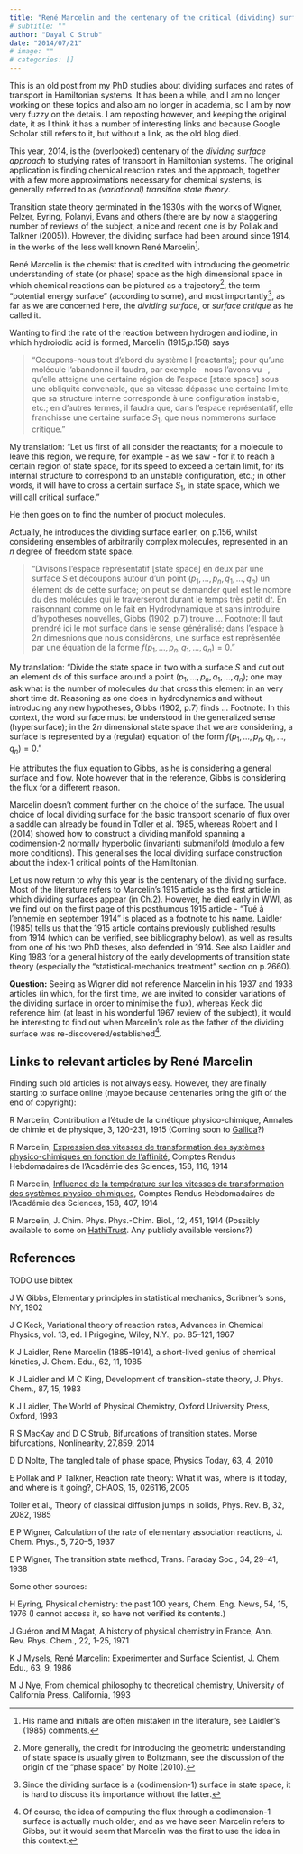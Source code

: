 ```yaml
---
title: "René Marcelin and the centenary of the critical (dividing) surface"
# subtitle: ""
author: "Dayal C Strub"
date: "2014/07/21"
# image: ""
# categories: []
---
```


:::{.callout-note}
This is an old post from my PhD studies about dividing surfaces and rates of transport in Hamiltonian systems. 
It has been a while, and I am no longer working on these topics and also am no longer in academia, so I am by now very fuzzy on the details. 
I am reposting however, and keeping the original date, it as I think it has a number of interesting links and because Google Scholar still refers to it, but without a link, as the old blog died.
:::

This year, 2014, is the (overlooked) centenary of the _dividing surface approach_ to studying rates of transport in Hamiltonian systems. 
The original application is finding chemical reaction rates and the approach, together with a few more approximations necessary for chemical systems, is generally referred to as _(variational) transition state theory_.

Transition state theory germinated in the 1930s with the works of Wigner, Pelzer, Eyring, Polanyi, Evans and others (there are by now a staggering number of reviews of the subject, a nice and recent one is by Pollak and Talkner (2005)). 
However, the dividing surface had been around since 1914, in the works of the less well known René Marcelin[^1].


[^1]: His name and initials are often mistaken in the literature, see Laidler's (1985) comments.

René Marcelin is the chemist that is credited with introducing the geometric understanding of state (or phase) space as the high dimensional space in which chemical reactions can be pictured as a trajectory[^2], the term "potential energy surface" (according to some), and most importantly[^3], as far as we are concerned here, the _dividing surface_, or _surface critique_ as he called it.

[^2]: More generally, the credit for introducing the geometric understanding of state space is usually given to Boltzmann, see the discussion of the origin of the "phase space" by Nolte (2010).

[^3]: Since the dividing surface is a (codimension-1) surface in state space, it is hard to discuss it's importance without the latter.

Wanting to find the rate of the reaction between hydrogen and iodine, in which hydroiodic acid is formed, Marcelin (1915,p.158) says

> "Occupons-nous tout d'abord du système I [reactants]; pour qu'une molécule l'abandonne il faudra, par exemple - nous l'avons vu -, qu'elle atteigne une certaine région de l'espace [state space] sous une obliquité convenable, que sa vitesse dépasse une certaine limite, que sa structure interne corresponde à une configuration instable, etc.; en d'autres termes, il faudra que, dans l'espace représentatif, elle franchisse une certaine surface $S_1$, que nous nommerons surface critique."

My translation: "Let us first of all consider the reactants; for a molecule to leave this region, we require, for example - as we saw - for it to reach a certain region of state space, for its speed to exceed a certain limit, for its internal structure to correspond to an unstable configuration, etc.; in other words, it will have to cross a certain surface $S_1$, in state space, which we will call critical surface."

He then goes on to find the number of product molecules.

Actually, he introduces the dividing surface earlier, on p.156, whilst considering ensembles of arbitrarily complex molecules, represented in an $n$ degree of freedom state space.

> "Divisons l'espace représentatif [state space] en deux par une surface $S$ et découpons autour d'un point $(p_1,...,p_n,q_1,...,q_n)$ un élément d$s$ de cette surface; on peut se demander quel est le nombre d$u$ des molécules qui le traverseront durant le temps très petit d$t$. En raisonnant comme on le fait en Hydrodynamique et sans introduire d'hypotheses nouvelles, Gibbs (1902, p.7) trouve ...
Footnote: Il faut prendré ici le mot surface dans le sense généralisé; dans l'espace à 2$n$ dimesnions que nous considérons, une surface est représentée par une équation de la forme $f(p_1,...,p_n,q_1,...,q_n) = 0.$"

My translation: "Divide the state space in two with a surface $S$ and cut out an element d$s$ of this surface around a point $(p_1, ..., p_n, q_1, ..., q_n)$; one may ask what is the number of molecules d$u$ that cross this element in an very short time d$t$. Reasoning as one does in hydrodynamics and without introducing any new hypotheses, Gibbs (1902, p.7) finds ...
Footnote: In this context, the word surface must be understood in the generalized sense (hypersurface); in the 2$n$ dimensional state space that we are considering, a surface is represented by a (regular) equation of the form $f(p_1, ..., p_n, q_1, ..., q_n) = 0.$"

He attributes the flux equation to Gibbs, as he is considering a general surface and flow. Note however that in the reference, Gibbs is considering the flux for a different reason.

Marcelin doesn't comment further on the choice of the surface. The usual choice of local dividing surface for the basic transport scenario of flux over a saddle can already be found in Toller et al. 1985, whereas Robert and I (2014) showed how to construct a dividing manifold spanning a codimension-2 normally hyperbolic (invariant) submanifold (modulo a few more conditions). This generalises the local dividing surface construction about the index-1 critical points of the Hamiltonian.

Let us now return to why this year is the centenary of the dividing surface. Most of the literature refers to Marcelin's 1915 article as the first article in which dividing surfaces appear (in Ch.2). However, he died early in WWI, as we find out on the first page of this posthumous 1915 article - "Tué à l'ennemie en september 1914" is placed as a footnote to his name. Laidler (1985) tells us that the 1915 article contains previously published results from 1914 (which can be verified, see bibliography below), as well as results from one of his two PhD theses, also defended in 1914. See also Laidler and King 1983 for a general history of the early developments of transition state theory (especially the "statistical-mechanics treatment" section on p.2660).

__Question:__ Seeing as Wigner did not reference Marcelin in his 1937 and 1938 articles (in which, for the first time, we are invited to consider variations of the dividing surface in order to minimise the flux), whereas Keck did reference him (at least in his wonderful 1967 review of the subject), it would be interesting to find out when Marcelin's role as the father of the dividing surface was re-discovered/established[^4].

[^4]: Of course, the idea of computing the flux through a codimension-1 surface is actually much older, and as we have seen Marcelin refers to Gibbs, but it would seem that Marcelin was the first to use the idea in this context.

## Links to relevant articles by René Marcelin

Finding such old articles is not always easy. However, they are finally starting to surface online (maybe because centenaries bring the gift of the end of copyright):

R Marcelin, Contribution a l'étude de la cinétique physico-chimique, Annales de chimie et de physique, 3, 120-231, 1915
(Coming soon to [Gallica](http://gallica.bnf.fr/ark:/12148/cb343780820/date.r=Annales+de+Physique.langFR)?)

R Marcelin, [Expression des vitesses de transformation des systèmes physico-chimiques en fonction de l'affinité](http://gallica.bnf.fr/ark:/12148/bpt6k3111d/f116.image.r=comptes%20rendus%20hebdomadaires%20de%20l%27acad%C3%A9mie%20des%20sciences.langFR), Comptes Rendus Hebdomadaires de l'Académie des Sciences, 158, 116, 1914

R Marcelin, [Influence de la température sur les vitesses de transformation des systèmes physico-chimiques](http://gallica.bnf.fr/ark:/12148/bpt6k3111d/f409.image.r=comptes%20rendus%20hebdomadaires%20de%20l%27acad%C3%A9mie%20des%20sciences.langFR), Comptes Rendus Hebdomadaires de l'Académie des Sciences, 158, 407, 1914

R Marcelin, J. Chim. Phys. Phys.-Chim. Biol., 12, 451, 1914
(Possibly available to some on [HathiTrust](http://catalog.hathitrust.org/Record/000681551). Any publicly available versions?)

## References

TODO use bibtex

J W Gibbs, Elementary principles in statistical mechanics, Scribner's sons, NY, 1902

J C Keck, Variational theory of reaction rates, Advances in Chemical Physics, vol. 13, ed. I Prigogine, Wiley, N.Y., pp. 85–121, 1967

K J Laidler, Rene Marcelin (1885-1914), a short-lived genius of chemical kinetics, J. Chem. Edu., 62, 11, 1985

K J Laidler and M C King, Development of transition-state theory, J. Phys. Chem., 87, 15, 1983

K J Laidler, The World of Physical Chemistry, Oxford University Press, Oxford, 1993

R S MacKay and D C Strub, Bifurcations of transition states. Morse bifurcations, Nonlinearity, 27,859, 2014

D D Nolte, The tangled tale of phase space, Physics Today, 63, 4, 2010

E Pollak and P Talkner, Reaction rate theory: What it was, where is it today, and where is it going?, CHAOS, 15, 026116, 2005

Toller et al., Theory of classical diffusion jumps in solids, Phys. Rev. B, 32, 2082, 1985

E P Wigner, Calculation of the rate of elementary association reactions, J. Chem. Phys., 5, 720–5, 1937 

E P Wigner, The transition state method, Trans. Faraday Soc., 34, 29–41, 1938

Some other sources:

H Eyring, Physical chemistry: the past 100 years, Chem. Eng. News, 54, 15, 1976 (I cannot access it, so have not verified its contents.)

J Guéron and M Magat, A history of physical chemistry in France, Ann. Rev. Phys. Chem., 22, 1-25, 1971

K J Mysels, René Marcelin: Experimenter and Surface Scientist, J. Chem. Edu., 63, 9, 1986

M J Nye, From chemical philosophy to theoretical chemistry, University of California Press, California, 1993